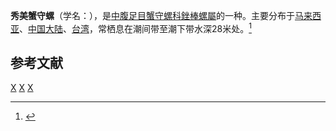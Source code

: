 {{Speciesbox
| taxon = Rhinoclavis aspera
| image = Rhinoclavis_aspera_01.JPG
| binomial_authority = ([[Linnaeus|Linnaeus]], 1758)
}}
'''秀美蟹守螺'''（学名：''{{lang|la|Rhinoclavis aspera}}''），是[[中腹足目|中腹足目]][[蟹守螺科|蟹守螺科]][[銼棒螺屬|銼棒螺屬]]的一种。主要分布于[[马来西亚|马来西亚]]、[[中国大陆|中国大陆]]、[[台湾|台湾]]，常栖息在潮间带至潮下带水深28米处。<ref>{{cite web|url=http://shell.sinica.edu.tw/chinese/shellbase_detail.php?science_no=396|title=国际贝库：秀美蟹守螺|publisher=台湾贝类资料库|accessdate=2009-08-11}}</ref>

== 参考文献 ==
{{reflist}}
{{taxonbar}}
[[Category:_1758年描述的动物|X]]
[[Category:銼棒螺屬|X]]
[[Category:_卡尔·林奈命名的生物分类|X]]